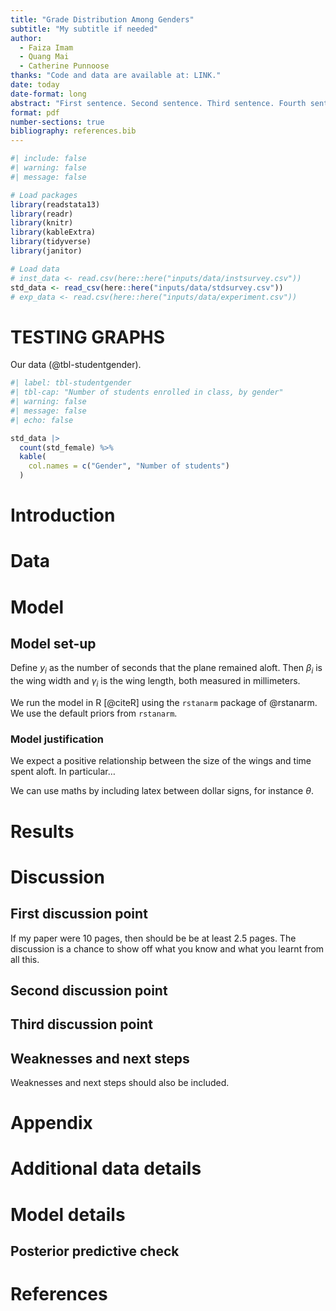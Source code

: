 ```yaml
---
title: "Grade Distribution Among Genders"
subtitle: "My subtitle if needed"
author: 
  - Faiza Imam 
  - Quang Mai 
  - Catherine Punnoose 
thanks: "Code and data are available at: LINK."
date: today
date-format: long
abstract: "First sentence. Second sentence. Third sentence. Fourth sentence."
format: pdf
number-sections: true
bibliography: references.bib
---
```


```r
#| include: false
#| warning: false
#| message: false

# Load packages
library(readstata13)
library(readr)
library(knitr)
library(kableExtra)
library(tidyverse)
library(janitor)

# Load data
# inst_data <- read.csv(here::here("inputs/data/instsurvey.csv"))
std_data <- read_csv(here::here("inputs/data/stdsurvey.csv"))
# exp_data <- read.csv(here::here("inputs/data/experiment.csv"))
```

# TESTING GRAPHS

Our data (@tbl-studentgender).

```r
#| label: tbl-studentgender
#| tbl-cap: "Number of students enrolled in class, by gender"
#| warning: false
#| message: false
#| echo: false

std_data |>
  count(std_female) %>% 
  kable(
    col.names = c("Gender", "Number of students")
  )
```


# Introduction

<intro> 



# Data {#sec-data}


<data>



# Model
<model>

## Model set-up

Define $y_i$ as the number of seconds that the plane remained aloft. Then $\beta_i$ is the wing width and $\gamma_i$ is the wing length, both measured in millimeters.  

\begin{align} 
y_i|\mu_i, \sigma &\sim \mbox{Normal}(\mu_i, \sigma) \\
\mu_i &= \alpha + \beta_i + \gamma_i\\
\alpha &\sim \mbox{Normal}(0, 2.5) \\
\beta &\sim \mbox{Normal}(0, 2.5) \\
\gamma &\sim \mbox{Normal}(0, 2.5) \\
\sigma &\sim \mbox{Exponential}(1)
\end{align}

We run the model in R [@citeR] using the `rstanarm` package of @rstanarm. We use the default priors from `rstanarm`.


### Model justification

We expect a positive relationship between the size of the wings and time spent aloft. In particular...

We can use maths by including latex between dollar signs, for instance $\theta$.


# Results




# Discussion

## First discussion point {#sec-first-point}

If my paper were 10 pages, then should be be at least 2.5 pages. The discussion is a chance to show off what you know and what you learnt from all this. 

## Second discussion point

## Third discussion point

## Weaknesses and next steps

Weaknesses and next steps should also be included.

\newpage

\appendix

# Appendix {-}


# Additional data details

# Model details {#sec-model-details}

## Posterior predictive check



\newpage


# References


